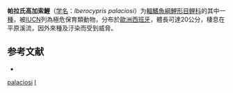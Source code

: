 {{Speciesbox
| taxon = Iberocypris palaciosi
| binomial_authority = [[Doadrio|Doadrio]], 1980
| status = CR
| status_system = IUCN3.1
| synonyms = *''Leuciscus palaciosi''<br /><small>Doadrio, 1980</small>
*''Squalius palaciosi''<br /><small>Doadrio, 1980</small>
}}

'''帕拉氏高加索鯉'''（[[学名|学名]]：''Iberocypris palaciosi''）为[[輻鰭魚綱|輻鰭魚綱]][[鯉形目|鯉形目]][[鲤科|鲤科]]的其中一[[種|種]]，被[[IUCN|IUCN]]列為極危保育類動物，分布於[[歐洲|歐洲]][[西班牙|西班牙]]，體長可達20公分，棲息在平原溪流，因外來種及汙染而受到威脅。

==参考文献==
*{{FishBase_species|genus=Iberocypris|species=palaciosi|year=2012|month=1}}

{{鯉形目小作品}}

{{Taxonbar}}
[[Category:高加索鯉屬|palaciosi]]
[[Category:1980年描述的魚類|I]]